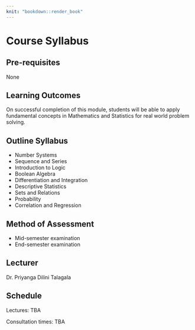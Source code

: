 ```yaml
---
knit: "bookdown::render_book"
---
```


# Course Syllabus {-}

## Pre-requisites {-}

None 

## Learning Outcomes {-}

On successful completion of this module, students will be able to apply fundamental concepts in Mathematics and Statistics for real world problem solving.


## Outline Syllabus {-}

-	Number Systems
-	Sequence and Series
-	Introduction to Logic
-	Boolean Algebra
-	Differentiation and Integration
- Descriptive Statistics
- Sets and Relations
- Probability
- Correlation and Regression



## Method of Assessment {-}

- Mid-semester examination 
- End-semester examination 

## Lecturer {-}

Dr. Priyanga Dilini Talagala

## Schedule {-}

Lectures: TBA


Consultation times: TBA
